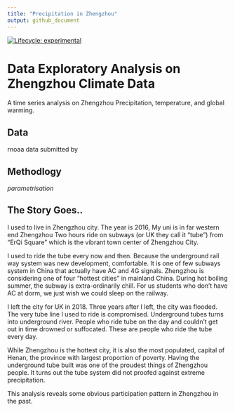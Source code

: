 ```yaml
---
title: "Precipitation in Zhengzhou"
output: github_document
---
```


<!-- badges: start -->
[![Lifecycle: experimental](https://img.shields.io/badge/analysis-exploratory-blue.svg)](https://lifecycle.r-lib.org/articles/stages.html#experimental)
<!-- badges: end -->


# Data Exploratory Analysis on Zhengzhou Climate Data

A time series analysis on Zhengzhou Precipitation, temperature, and global warming. 


## Data
rnoaa data submitted by 

## Methodlogy 


*parametrisation*


## The Story Goes..

I used to live in Zhengzhou city. The year is 2016, My uni is in far western end Zhengzhou
Two hours ride on subways (or UK they call it "tube") from "ErQi Square" which is the vibrant town center of Zhengzhou City.

I used to ride the tube every now and then. 
Because the underground rail way system was new development, comfortable. It is 
one of few subways system in China that actually have AC and 4G signals. 
Zhengzhou is considering one of four "hottest cities" in mainland 
China. During hot boiling summer, the subway is extra-ordinarily chill. For us 
students who don't have AC at dorm, we just wish we could sleep on the railway. 

I left the city for UK in 2018. Three years after I left, the city was flooded. 
The very tube line I used to ride is compromised. Underground tubes turns into 
underground river. People who ride tube on the day and couldn't get out 
in time drowned or suffocated. These are people who ride the tube every day. 


While Zhengzhou is the hottest city, it is also the most populated, capital of
Henan, the province with largest proportion of poverty. Having the underground 
tube built was one of the proudest things of Zhengzhou people. It turns out the
tube system did not proofed against extreme precipitation.

This analysis reveals some obvious participation pattern in Zhengzhou in the past.